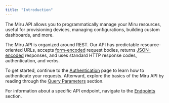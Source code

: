 ```yaml
---
title: "Introduction"
---
```


The Miru API allows you to programmatically manage your Miru resources, useful for provisioning devices, managing configurations, building custom dashboards, and more.

The Miru API is organized around REST. Our API has predictable resource-oriented URLs, accepts [form-encoded](https://en.wikipedia.org/wiki/POST_(HTTP)) request bodies, returns [JSON-encoded](https://en.wikipedia.org/wiki/JSON) responses, and uses standard HTTP response codes, authentication, and verbs.

To get started, continue to the [Authentication](/docs/api-reference/authn) page to learn how to authenticate your requests. Afterward, explore the basics of the Miru API by reading through the [Query Parameters](/docs/api-reference/query-params) section.

For information about a specific API endpoint, navigate to the [Endpoints](/docs/api-reference/config-instances) section.
